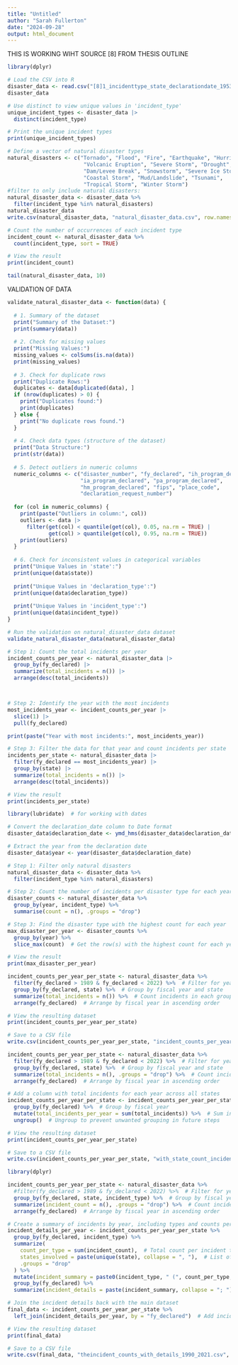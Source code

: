 ```yaml
---
title: "Untitled"
author: "Sarah Fullerton"
date: "2024-09-28"
output: html_document
---
```

THIS IS WORKING WIHT SOURCE [8] FROM THESIS OUTLINE
```r
library(dplyr)
```

```r
# Load the CSV into R
disaster_data <- read.csv("[8]1_incidenttype_state_declarationdate_1953_2023.csv")
disaster_data

# Use distinct to view unique values in 'incident_type'
unique_incident_types <- disaster_data |>
  distinct(incident_type)

# Print the unique incident types
print(unique_incident_types)

# Define a vector of natural disaster types
natural_disasters <- c("Tornado", "Flood", "Fire", "Earthquake", "Hurricane",
                        "Volcanic Eruption", "Severe Storm", "Drought", 
                        "Dam/Levee Break", "Snowstorm", "Severe Ice Storm",
                        "Coastal Storm", "Mud/Landslide", "Tsunami", 
                        "Tropical Storm", "Winter Storm")
#filter to only include natural disasters:
natural_disaster_data <- disaster_data %>%
  filter(incident_type %in% natural_disasters)
natural_disaster_data
write.csv(natural_disaster_data, "natural_disaster_data.csv", row.names = FALSE)

# Count the number of occurrences of each incident type
incident_count <- natural_disaster_data %>%
  count(incident_type, sort = TRUE)

# View the result
print(incident_count)

tail(natural_disaster_data, 10)
```


VALIDATION OF DATA
```r
validate_natural_disaster_data <- function(data) {
  
  # 1. Summary of the dataset
  print("Summary of the Dataset:")
  print(summary(data))
  
  # 2. Check for missing values
  print("Missing Values:")
  missing_values <- colSums(is.na(data))
  print(missing_values)
  
  # 3. Check for duplicate rows
  print("Duplicate Rows:")
  duplicates <- data[duplicated(data), ]
  if (nrow(duplicates) > 0) {
    print("Duplicates found:")
    print(duplicates)
  } else {
    print("No duplicate rows found.")
  }
  
  # 4. Check data types (structure of the dataset)
  print("Data Structure:")
  print(str(data))
  
  # 5. Detect outliers in numeric columns
  numeric_columns <- c("disaster_number", "fy_declared", "ih_program_declared", 
                       "ia_program_declared", "pa_program_declared", 
                       "hm_program_declared", "fips", "place_code", 
                       "declaration_request_number")
  
  for (col in numeric_columns) {
    print(paste("Outliers in column:", col))
    outliers <- data |>
      filter(get(col) < quantile(get(col), 0.05, na.rm = TRUE) | 
             get(col) > quantile(get(col), 0.95, na.rm = TRUE))
    print(outliers)
  }
  
  # 6. Check for inconsistent values in categorical variables
  print("Unique Values in 'state':")
  print(unique(data$state))
  
  print("Unique Values in 'declaration_type':")
  print(unique(data$declaration_type))
  
  print("Unique Values in 'incident_type':")
  print(unique(data$incident_type))
}

# Run the validation on natural_disaster_data dataset
validate_natural_disaster_data(natural_disaster_data)
```


```r
# Step 1: Count the total incidents per year
incident_counts_per_year <- natural_disaster_data |>
  group_by(fy_declared) |>
  summarize(total_incidents = n()) |>
  arrange(desc(total_incidents))



# Step 2: Identify the year with the most incidents
most_incidents_year <- incident_counts_per_year |>
  slice(1) |>
  pull(fy_declared)

print(paste("Year with most incidents:", most_incidents_year))

# Step 3: Filter the data for that year and count incidents per state
incidents_per_state <- natural_disaster_data |>
  filter(fy_declared == most_incidents_year) |>
  group_by(state) |>
  summarize(total_incidents = n()) |> 
  arrange(desc(total_incidents))

# View the result
print(incidents_per_state)
```

```r
library(lubridate)  # for working with dates

# Convert the declaration_date column to Date format
disaster_data$declaration_date <- ymd_hms(disaster_data$declaration_date)

# Extract the year from the declaration date
disaster_data$year <- year(disaster_data$declaration_date)

# Step 1: Filter only natural disasters
natural_disaster_data <- disaster_data %>%
  filter(incident_type %in% natural_disasters)

# Step 2: Count the number of incidents per disaster type for each year
disaster_counts <- natural_disaster_data %>%
  group_by(year, incident_type) %>%
  summarise(count = n(), .groups = "drop")

# Step 3: Find the disaster type with the highest count for each year
max_disaster_per_year <- disaster_counts %>%
  group_by(year) %>%
  slice_max(count)  # Get the row(s) with the highest count for each year

# View the result
print(max_disaster_per_year)
```


```r
incident_counts_per_year_per_state <- natural_disaster_data %>%
  filter(fy_declared > 1989 & fy_declared < 2022) %>%  # Filter for years between 1990 and 2021
  group_by(fy_declared, state) %>%  # Group by fiscal year and state
  summarize(total_incidents = n()) %>%  # Count incidents in each group
  arrange(fy_declared)  # Arrange by fiscal year in ascending order

# View the resulting dataset
print(incident_counts_per_year_per_state)

# Save to a CSV file
write.csv(incident_counts_per_year_per_state, "incident_counts_per_year_1990_2021.csv", row.names = FALSE)
```

```r
incident_counts_per_year_per_state <- natural_disaster_data %>%
  filter(fy_declared > 1989 & fy_declared < 2022) %>%  # Filter for years between 1990 and 2021
  group_by(fy_declared, state) %>%  # Group by fiscal year and state
  summarize(total_incidents = n(), .groups = "drop") %>%  # Count incidents in each group
  arrange(fy_declared)  # Arrange by fiscal year in ascending order

# Add a column with total incidents for each year across all states
incident_counts_per_year_per_state <- incident_counts_per_year_per_state %>%
  group_by(fy_declared) %>%  # Group by fiscal year
  mutate(total_incidents_per_year = sum(total_incidents)) %>%  # Sum incidents per year
  ungroup()  # Ungroup to prevent unwanted grouping in future steps

# View the resulting dataset
print(incident_counts_per_year_per_state)

# Save to a CSV file
write.csv(incident_counts_per_year_per_state, "with_state_count_incident_counts_per_year_1990_2021.csv", row.names = FALSE)
```

```r
library(dplyr)

incident_counts_per_year_per_state <- natural_disaster_data %>%
  #filter(fy_declared > 1989 & fy_declared < 2022) %>%  # Filter for years between 1990 and 2021
  group_by(fy_declared, state, incident_type) %>%  # Group by fiscal year, state, and incident type
  summarize(incident_count = n(), .groups = "drop") %>%  # Count incidents for each type in each state and year
  arrange(fy_declared)  # Arrange by fiscal year in ascending order

# Create a summary of incidents by year, including types and counts per state
incident_details_per_year <- incident_counts_per_year_per_state %>%
  group_by(fy_declared, incident_type) %>%
  summarize(
    count_per_type = sum(incident_count),  # Total count per incident type across states
    states_involved = paste(unique(state), collapse = ", "),  # List of states involved
    .groups = "drop"
  ) %>%
  mutate(incident_summary = paste0(incident_type, " (", count_per_type, "): ", states_involved)) %>%  # Create summary text
  group_by(fy_declared) %>%
  summarize(incident_details = paste(incident_summary, collapse = "; "), .groups = "drop")  # Combine summaries for each year

# Join the incident details back with the main dataset
final_data <- incident_counts_per_year_per_state %>%
  left_join(incident_details_per_year, by = "fy_declared")  # Add incident details to each row

# View the resulting dataset
print(final_data)

# Save to a CSV file
write.csv(final_data, "theincident_counts_with_details_1990_2021.csv", row.names = FALSE)

```










